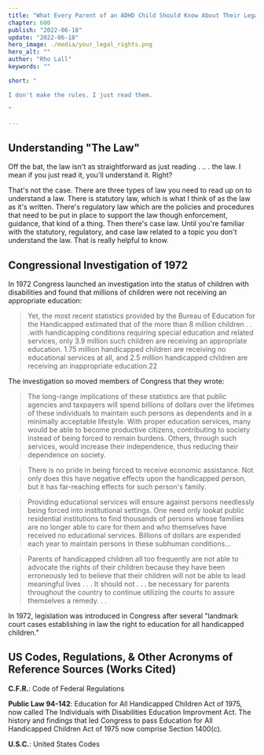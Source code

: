 ```yaml
---
title: "What Every Parent of an ADHD Child Should Know About Their Legal Rights"
chapter: 600
publish: "2022-06-18"
update: "2022-06-18"
hero_image: ./media/your_legal_rights.png
hero_alt: ""
author: "Rho Lall"
keywords: ""

short: "

I don't make the rules. I just read them.

"

---
```


## Understanding "The Law"

Off the bat, the law isn't as straightforward as just reading  . .. . the law. I mean if you just read it, you'll understand it. Right?

That's not the case. There are three types of law you need to read up on to understand a law. There is statutory law, which is what I think of as the law as it's written. There's regulatory law which are the policies and procedures that need to be put in place to support the law though enforcement, guidance, that kind of a thing. Then there's case law. Until you're familiar with the statutory, regulatory, and case law related to a topic you don't understand the law. That is really helpful to know.


## Congressional Investigation of 1972

In 1972 Congress launched an investigation into the status of children with disabilities and
found that millions of children were not receiving an appropriate education:

>Yet, the most recent statistics provided by the Bureau of Education for the Handicapped estimated
that of the more than 8 million children . . .with handicapping conditions requiring special education
and related services, only 3.9 million such children are receiving an appropriate education. 1.75 million
handicapped children are receiving no educational services at all, and 2.5 million handicapped children
are receiving an inappropriate education.22

The investigation so moved members of Congress that they wrote:

>The long-range implications of these statistics are that public agencies and taxpayers will spend
billions of dollars over the lifetimes of these individuals to maintain such persons as dependents and
in a minimally acceptable lifestyle. With proper education services, many would be able to become
productive citizens, contributing to society instead of being forced to remain burdens. Others, through
such services, would increase their independence, thus reducing their dependence on society.

>There is no pride in being forced to receive economic assistance. Not only does this have negative
effects upon the handicapped person, but it has far-reaching effects for such person's family.

>Providing educational services will ensure against persons needlessly being forced into institutional
settings. One need only lookat public residential institutions to find thousands of persons whose families
are no longer able to care for them and who themselves have received no educational services. Billions of
dollars are expended each year to maintain persons in these subhuman conditions…

>Parents of handicapped children all too frequently are not able to advocate the rights of their children
because they have been erroneously led to believe that their children will not be able to lead meaningful
lives . . . It should not . . . be necessary for parents throughout the country to continue utilizing the
courts to assure themselves a remedy. . .

In 1972, legislation was introduced in Congress after several "landmark court cases establishing in law the
right to education for all handicapped children."


## US Codes, Regulations, & Other Acronyms of Reference Sources (Works Cited)

**C.F.R.**: Code of Federal Regulations

**Public Law 94-142**: Education for All Handicapped Children Act of 1975, now called The Individuals with Disabilities Education Improvment Act. The history and findings that led Congress to pass Education for All Handicapped Children Act of 1975 now comprise Section 1400(c).

**U.S.C.**: United States Codes
